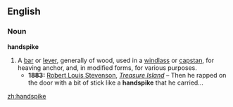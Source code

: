 ==English==

===Noun===
'''handspike'''

# A [[bar]] or [[lever]], generally of wood, used in a [[windlass]] or [[capstan]], for heaving anchor, and, in modified forms, for various purposes.
#*'''1883:''' [[w:Robert Louis Stevenson|Robert Louis Stevenson]], ''[[w:Treasure Island|Treasure Island]]'' – Then he rapped on the door with a bit of stick like a '''handspike''' that he carried...

[[zh:handspike]]